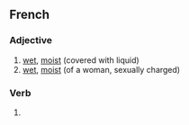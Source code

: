==French==

===Adjective===
{{infl|fr|adjective|g=m}}

# [[wet]], [[moist]] (covered with liquid)
# [[wet]], [[moist]] (of a woman, sexually charged)

===Verb===
{{infl|fr|past participle}}

# {{past participle of|mouiller|lang=French}}